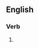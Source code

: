 ==English==

===Verb===
{{head|en|present participle}}

# {{present participle of|resuscitate|lang=en|nocat=1}}